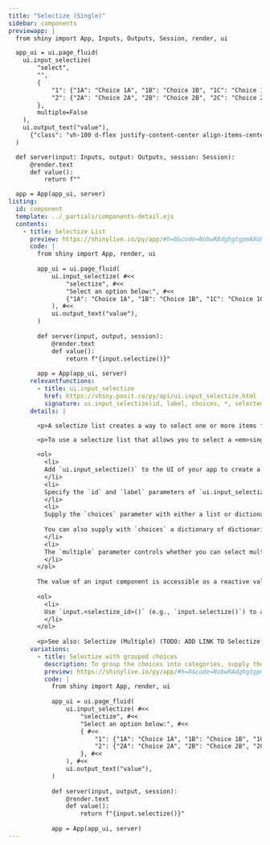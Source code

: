 ```yaml
---
title: "Selectize (Single)"
sidebar: components 
previewapp: |
  from shiny import App, Inputs, Outputs, Session, render, ui

  app_ui = ui.page_fluid(
    ui.input_selectize(
        "select",
        "",
        {
            "1": {"1A": "Choice 1A", "1B": "Choice 1B", "1C": "Choice 1C"},
            "2": {"2A": "Choice 2A", "2B": "Choice 2B", "2C": "Choice 2C"}
        },
        multiple=False
    ),
    ui.output_text("value"),
      {"class": "vh-100 d-flex justify-content-center align-items-center px-4"}
  )

  def server(input: Inputs, output: Outputs, session: Session):
      @render.text
      def value():
          return f""

  app = App(app_ui, server)
listing:
  id: component
  template: ../_partials/components-detail.ejs
  contents:
    - title: Selectize List
      preview: https://shinylive.io/py/app/#h=0&code=NobwRAdghgtgpmAXGKAHVA6VBPMAaMAYwHsIAXOcpMAMwCdiYACAZwAsBLCbJjmVYnTJMAgujxM6lACZw6EgK4cAOhFVpUAfSVMAvEyVYoAcziaaAGyXSAFKqYODHDF1QKymlnAtxCZDgBecDZMAMQAPOH2jjHKYF4+foFwcRIRURAxsWAAyt6+wlCZxKj+pEwARt7EAO6IqWGR0VlMIHEAjCJxiExxAMJsxByEcEydDR0AQt29YANDI2PT+LPtfTP9g8Oja3EAvmlNmY4AlIcZMYbE7m4eFAAeZHZgAG5QVilgZ6onqqqyNFYchechsrncEmuZFuEi8LBYHFIJ3qxwcAAEpBBZHQMA8yM0mACmG8PjZkQSYlIyAo6JkaHEQOCyBgEgVkmS9nE-tB0HpROgbBptBxYcC5L8IGA9gBdIA
      code: |
        from shiny import App, render, ui
        
        app_ui = ui.page_fluid(
            ui.input_selectize( #<<
                "selectize", #<<
                "Select an option below:", #<<
                {"1A": "Choice 1A", "1B": "Choice 1B", "1C": "Choice 1C"}, #<<
            ), #<<
            ui.output_text("value"),
        )
        
        def server(input, output, session):
            @render.text
            def value():
                return f"{input.selectize()}"
        
        app = App(app_ui, server)
      relevantfunctions:
        - title: ui.input_selectize
          href: https://shiny.posit.co/py/api/ui.input_selectize.html
          signature: ui.input_selectize(id, label, choices, *, selected=None, multiple=False, width=None)
      details: |

        <p>A selectize list creates a way to select one or more items from a list.</p>

        <p>To use a selectize list that allows you to select a <em>single</em> item: </p>

        <ol>
          <li>
          Add `ui.input_selectize()` to the UI of your app to create a selectize list. Where you call this function will determine where the selectize list appears within the app's layout. 
          </li>
          <li>
          Specify the `id` and `label` parameters of `ui.input_selectize()` to define the identifier and label of the select list.
          </li>
          <li>
          Supply the `choices` parameter with either a list or dictionary of choices. If `choices` is a list, its elements become the select list values and labels. If `choices` is a dictionary, `ui.input_selectize()` uses the dictionary keys as the list values and the dictionary values as the list labels. 
          
          You can also supply with `choices` a dictionary of dictionaries. `ui.input_selectize()` will use the top-level keys as group labels.
          </li>
          <li>
          The `multiple` parameter controls whether you can select multiple items at once. By default, `multiple` is `False` and the user can only select one value at a time.
          </li>
        </ol>
        
        The value of an input component is accessible as a reactive value within the `server()` function. To access the value of a selectize list:</p>
        
        <ol>
          <li>
          Use `input.<selectize_id>()` (e.g., `input.selectize()`) to access the selected value. The server value of a selectize list is a list of strings. When `multiple=False`, this list will have length 1.
          </li>
        </ol>
        
        <p>See also: Selectize (Multiple) (TODO: ADD LINK TO Selectize (Multiple) HERE) and Select (Single) (TO DO ADD SELECT SINGLE LINK HERE). Select inputs and selectize inputs are similar, but have different interfaces and provide different ways of selecting multiple options. Selectize inputs also allow you to deselect items.</p>
      variations:
        - title: Selectize with grouped choices
          description: To group the choices into categories, supply the `choices` argument with a dictionary of dictionaries. `ui.input_selectize()` will use the top-level keys as group labels.
          preview: https://shinylive.io/py/app/#h=0&code=NobwRAdghgtgpmAXGKAHVA6VBPMAaMAYwHsIAXOcpMAMwCdiYACAZwAsBLCbJjmVYnTJMAgujxM6lACZw6EgK4cAOhFVpUAfSVMAvEyVYoAcziaaAGyXSAFKqYODHDF1QKymlnAtxCZDgBecDZMAMQAPOH2jjHKYF4+foFwcRIRURAxsWAAyt6+wlCZxKj+pEwARt7EAO6IqWGR0VlMII0ZLS1xAIxxiK09In1McQDCbMQchHBM3UP4I2DdAELDYxNTMysNPaNrYOOT07N7YAC+aU2ZndkATMMgcbfz-etHM887YLerSIuHmyYPy+t1OrwOG2OoLiZ3azSyFzh1wcAEpLh1HIZiO43B4KAAPMh2MAANygVhSYDRqhRqlUshorDkJLkNlc7gk2LIuIkXhYLA4pBR9WRTAAAlIILI6BgCWR4QymGSKTZhfCYlIyAo6JkaHEQOyyBgEgVkqqznE6dB0HpROgbBptBxecy5CjzgBdIA
          code: |
            from shiny import App, render, ui
            
            app_ui = ui.page_fluid(
                ui.input_selectize( #<<
                    "selectize", #<<
                    "Select an option below:", #<<
                    { #<<
                        "1": {"1A": "Choice 1A", "1B": "Choice 1B", "1C": "Choice 1C"}, #<<
                        "2": {"2A": "Choice 2A", "2B": "Choice 2B", "2C": "Choice 2C"} #<<
                    }, #<<
                ), #<<
                ui.output_text("value"),
            )
            
            def server(input, output, session):
                @render.text
                def value():
                    return f"{input.selectize()}"
            
            app = App(app_ui, server)
---
```


:::{.component}
:::
